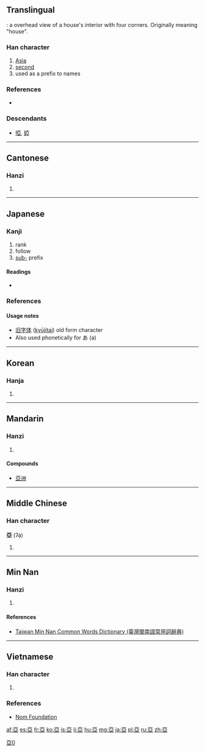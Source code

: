 {{also|亚|亜}}<!-- may be replaced by zh-forms -->
==Translingual==
{{liushu|p}}: a overhead view of a house's interior with four corners. Originally meaning "house".

===Han character===
{{Han char|rn=7|rad=二|as=06|sn=8|four=10107|canj=MLLM}}

# [[Asia]]
# [[second]]
# used as a prefix to names

===References===
* {{Han ref|kx=0087.130|dkj=00274|dj=0183.200|hdz=10023.020|uh=4E9E|ud=20126|bh=A8C8|bd=43208}}

===Descendants===
* [[啞]], [[婭]]

[[Category:CJKV characters simplified differently in Japan and China|亞0]]

----

==Cantonese==

===Hanzi===
{{yue-hanzi|jyut=[[aa3]], [[ngaa3]]|y=a3, nga3|sim=亚}}

# {{defn|lang=yue|sort=二06}}

----

==Japanese==
{{ja-forms|[[亜]]|[[亚]]|[[亞]]}}

===Kanji===
{{ja-kanji|grade=n|rs=二06}}

# rank
# follow
# [[sub-]] prefix

====Readings====
* {{ja-readings|goon=[[え]] (e)|kanon=[[あ]] (a), [[あつ]] (atsu), [[おう]] (ō)|kun=[[つぐ]] (tsugu)}}

===References===
{{ja-kref
|jis= 5033
|ku= 4819
|shift= 98b1
|euc= D0B3
|freq= ''not ranked''
|nelson= 45
|newnelson= 82
|halpern= 3563
|kld= ''not listed''
|heisig= ''not listed''
|tuttle= 0a7.14
}}

====Usage notes====
* [[旧字体]] ([[kyūjitai]]) old form character
* Also used phonetically for あ (a)

----

==Korean==

===Hanja===
{{ko-hanja|hangeul=아|rv=a|mr=a|y=a}}

# {{defn|lang=ko|sort=二06}}

----

==Mandarin==

===Hanzi===
{{cmn-hanzi|sim=亚|pin=[[yā]] ([[ya1]]), [[yà]] ([[ya4]])|wg=ya<sup>1</sup>, ya<sup>4</sup>}}

# {{defn|lang=cmn|sort=二06}}

====Compounds====
* [[亞洲]]

----

==Middle Chinese==

===Han character===
'''亞''' (ʔạ̀)

# {{defn|ltc}}

----

==Min Nan==

===Hanzi===
{{nan-hanzi|poj=[[a]] (a<sup>1</sup>)|tlpa=a (a<sup>1</sup>)}}

# {{defn|lang=nan|sort=二06}}

====References====
*[http://twblg.dict.edu.tw/holodict_new/index.html Taiwan Min Nan Common Words Dictionary (臺灣閩南語常用詞辭典)]

----

==Vietnamese==

===Han character===
{{vi-hantu|[[á]], [[a]]|rs=二06}}

# {{defn|lang=vi|sort=二06}}

===References===
* [http://nomfoundation.org/common/nom_details.php?codepoint=4e9e Nom Foundation]

[[af:亞]]
[[es:亞]]
[[fr:亞]]
[[ko:亞]]
[[is:亞]]
[[li:亞]]
[[hu:亞]]
[[mg:亞]]
[[ja:亞]]
[[pl:亞]]
[[ru:亞]]
[[zh:亞]]